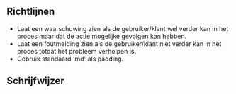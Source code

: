 ## Richtlijnen

- Laat een waarschuwing zien als de gebruiker/klant wel verder kan in het proces maar dat de actie mogelijke gevolgen kan hebben.
- Laat een foutmelding zien als de gebruiker/klant niet verder kan in het proces totdat het probleem verholpen is.
- Gebruik standaard 'md' als padding.

## Schrijfwijzer


<Meldingsteksten />
